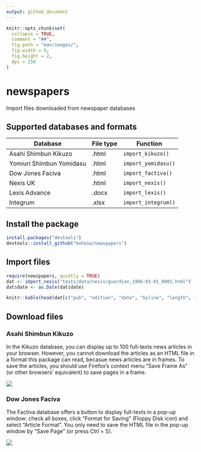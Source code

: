 ```yaml
---
output: github_document
---
```


```r
knitr::opts_chunk$set(
  collapse = TRUE,
  comment = "##",
  fig.path = "man/images/",
  fig.width = 6,
  fig.height = 2,
  dpi = 150
)
```

# newspapers

Import files downloaded from newspaper databases

## Supported databases and formats

Database | File type | Function
-- | -- | --
Asahi Shimbun Kikuzo | .html | `import_kikuzo()`
Yomiuri Shimbun Yomidasu | .html | `import_yomidasu()`
Dow Jones Faciva | .html | `import_factiva()`
Nexis UK | .html | `import_nexis()`
Lexis Advance | .docx | `import_lexis()`
Integrum | .xlsx | `import_integrum()`

## Install the package

```r
install.packages("devtools")
devtools::install_github("koheiw/newspapers")
```

## Import files

```r
require(newspapers, quietly = TRUE)
dat <- import_nexis("tests/data/nexis/guardian_1986-01-01_0001.html")
dat$date <- as.Date(dat$date)
```

```r
knitr::kable(head(dat[c("pub", "edition", "date", "byline", "length", "section", "head")]))
```

## Download files

### Asahi Shimbun Kikuzo

In the Kikuzo database, you can display up to 100 full-texts news articles in your browser. However, you cannot download the articles as an HTML file in a format this package can read, becasue news articles are in frames. To save the articles, you should use Firefox's context menu "Save Frame As" (or other browsers' equivalent) to save pages in a frame.

![](images/kikuzo.png)

### Dow Jones Faciva

The Factiva database offers a button to display full-texts in a pop-up window: check all boxes, click "Format for Saving" (Floppy Disk icon) and select "Article Format". You only need to save the HTML file in the pop-up window by "Save Page" (or press Ctrl + S).

![](images/factiva.png)
